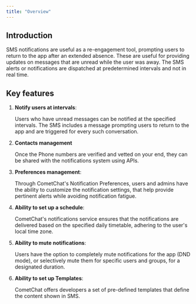 ```yaml
---
title: "Overview"
---
```


## Introduction

SMS notifications are useful as a re-engagement tool, prompting users to return to the app after an extended absence. These are useful for providing updates on messages that are unread while the user was away. The SMS alerts or notifications are dispatched at predetermined intervals and not in real time.

## Key features

1. **Notify users at intervals**:

   Users who have unread messages can be notified at the specified intervals. The SMS includes a message prompting users to return to the app and are triggered for every such conversation.

2. **Contacts management**

   Once the Phone numbers are verified and vetted on your end, they can be shared with the notifications system using APIs.

3. **Preferences management**:

   Through CometChat's Notification Preferences, users and admins have the ability to customize the notification settings, that help provide pertinent alerts while avoiding notification fatigue.

4. **Ability to set up a schedule**:

   CometChat's notifications service ensures that the notifications are delivered based on the specified daily timetable, adhering to the user's local time zone.

5. **Ability to mute notifications**:

   Users have the option to completely mute notifications for the app (DND mode), or selectively mute them for specific users and groups, for a designated duration.

6. **Ability to set up Templates**:

   CometChat offers developers a set of pre-defined templates that define the content shown in SMS.
